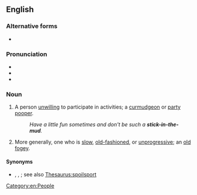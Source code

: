 {{also|stick-in-the-mud}}
==English==
{{was wotd|2008|April|2}}

===Alternative forms===
* {{l|en|stick-in-the-mud}}

===Pronunciation===
* {{IPA|/ˈstɪk.ɪn.ðəˌmʌd/|lang=en}}
* {{audio|en-us-stick in the mud.ogg|Audio (US)|lang=en}}
* {{audio|en-au-stick in the mud.ogg|Audio (AU)|lang=en}}

===Noun===
{{en-noun|sticks in the mud|stick in the muds}}

# {{lb|en|idiomatic|pejorative}} A person [[unwilling]] to participate in activities; a [[curmudgeon]] or [[party pooper]].
#: ''Have a little fun sometimes and don't be such a '''stick-in-the-mud'''.''
# {{lb|en|idiomatic|pejorative}} More generally, one who is [[slow]], [[old-fashioned]], or [[unprogressive]]; an [[old fogey]].

====Synonyms====
* {{sense|person unwilling to participate}} {{l|en|killjoy}}, {{l|en|party pooper}}, {{l|en|spoilsport}}; see also [[Thesaurus:spoilsport]]

[[Category:en:People]]